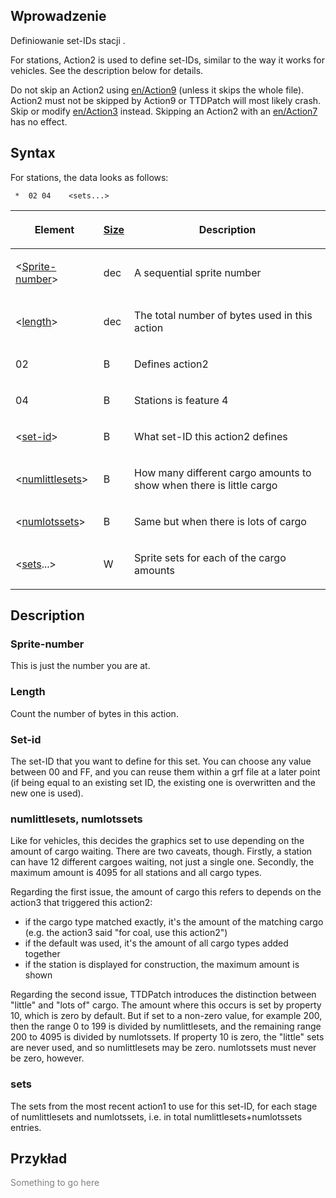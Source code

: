 {{pl/Development/NewGRF/inne strony|en=newgrf-specs.tt-wiki.net/wiki/Action2/Stations|pl=pl/Development/NewGRF/NFO Specs/Action2/Stations}}
<!--{{-}}<br>--><!--{{ambox | text = w trakcie edycji.}}--><!-- -->
== Wprowadzenie ==

Definiowanie set-IDs stacji .

For stations, Action2 is used to define set-IDs, similar to the way it works for vehicles. See the description below for details.

Do not skip an Action2 using [[en/Action9]] (unless it skips the whole file). Action2 must not be skipped by Action9 or TTDPatch will most likely crash. Skip or modify [[en/Action3]] instead. Skipping an Action2 with an [[en/Action7]] has no effect.

== Syntax ==

For stations, the data looks as follows:

 <Sprite-number> * <Length> 02 04 <set-id> <numlittlesets> <numlotssets> <sets...>

{|
!Element!![[en/GRFActionsDetailed|Size]]!!Description

|-
|<[[#sprite-number|Sprite-number]]>||dec||A sequential sprite number

|-
|<[[#length|length]]>||dec||The total number of bytes used in this action

|-
|02||B||Defines action2

|-
|04||B||Stations is feature 4

|-
|<[[#set-id|set-id]]>||B||What set-ID this action2 defines

|-
|<[[#numlittlesets-numlotssets|numlittlesets]]>||B||How many different cargo amounts to show when there is little cargo

|-
|<[[#numlittlesets-numlotssets|numlotssets]]>||B||Same but when there is lots of cargo

|-
|<[[#sets|sets]]...>||W||Sprite sets for each of the cargo amounts
|}

== Description ==

=== Sprite-number ===

This is just the number you are at.

=== Length ===

Count the number of bytes in this action.

=== Set-id ===

The set-ID that you want to define for this set. You can choose any value between 00 and FF, and you can reuse them within a grf file at a later point (if being equal to an existing set ID, the existing one is overwritten and the new one is used).

=== numlittlesets, numlotssets ===

Like for vehicles, this decides the graphics set to use depending on the amount of cargo waiting. There are two caveats, though. Firstly, a station can have 12 different cargoes waiting, not just a single one. Secondly, the maximum amount is 4095 for all stations and all cargo types.

Regarding the first issue, the amount of cargo this refers to depends on the action3 that triggered this action2:
* if the cargo type matched exactly, it's the amount of the matching cargo (e.g. the action3 said "for coal, use this action2")
* if the default was used, it's the amount of all cargo types added together
* if the station is displayed for construction, the maximum amount is shown

Regarding the second issue, TTDPatch introduces the distinction between "little" and "lots of" cargo. The amount where this occurs is set by property 10, which is zero by default. But if set to a non-zero value, for example 200, then the range 0 to 199 is divided by numlittlesets, and the remaining range 200 to 4095 is divided by numlotssets. If property 10 is zero, the "little" sets are never used, and so numlittlesets may be zero. numlotssets must never be zero, however.

=== sets ===

The sets from the most recent action1 to use for this set-ID, for each stage of numlittlesets and numlotssets, i.e. in total numlittlesets+numlotssets entries.

== Przykład ==

<span style='color:#808080'>Something to go here</span>